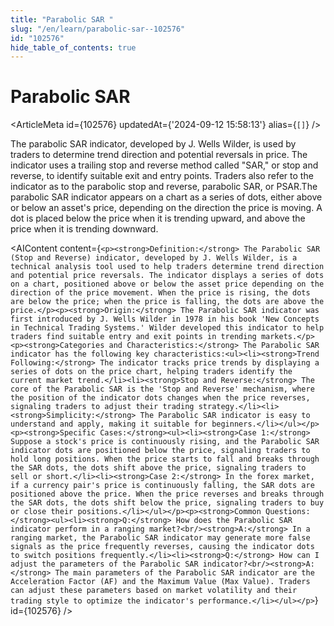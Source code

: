 ```yaml
---
title: "Parabolic SAR "
slug: "/en/learn/parabolic-sar--102576"
id: "102576"
hide_table_of_contents: true
---
```



# Parabolic SAR 

<ArticleMeta id={102576} updatedAt={'2024-09-12 15:58:13'} alias={`[]`} />
<div className='border-solid border-b border-t-0 my-4 border-[var(--ifm-color-gray-300)]' />

The parabolic SAR indicator, developed by J. Wells Wilder, is used by traders to determine trend direction and potential reversals in price. The indicator uses a trailing stop and reverse method called "SAR," or stop and reverse, to identify suitable exit and entry points. Traders also refer to the indicator as to the parabolic stop and reverse, parabolic SAR, or PSAR.The parabolic SAR indicator appears on a chart as a series of dots, either above or below an asset's price, depending on the direction the price is moving. A dot is placed below the price when it is trending upward, and above the price when it is trending downward.

<AIContent content={`<p><strong>Definition:</strong> The Parabolic SAR (Stop and Reverse) indicator, developed by J. Wells Wilder, is a technical analysis tool used to help traders determine trend direction and potential price reversals. The indicator displays a series of dots on a chart, positioned above or below the asset price depending on the direction of the price movement. When the price is rising, the dots are below the price; when the price is falling, the dots are above the price.</p><p><strong>Origin:</strong> The Parabolic SAR indicator was first introduced by J. Wells Wilder in 1978 in his book 'New Concepts in Technical Trading Systems.' Wilder developed this indicator to help traders find suitable entry and exit points in trending markets.</p><p><strong>Categories and Characteristics:</strong> The Parabolic SAR indicator has the following key characteristics:<ul><li><strong>Trend Following:</strong> The indicator tracks price trends by displaying a series of dots on the price chart, helping traders identify the current market trend.</li><li><strong>Stop and Reverse:</strong> The core of the Parabolic SAR is the 'Stop and Reverse' mechanism, where the position of the indicator dots changes when the price reverses, signaling traders to adjust their trading strategy.</li><li><strong>Simplicity:</strong> The Parabolic SAR indicator is easy to understand and apply, making it suitable for beginners.</li></ul></p><p><strong>Specific Cases:</strong><ul><li><strong>Case 1:</strong> Suppose a stock's price is continuously rising, and the Parabolic SAR indicator dots are positioned below the price, signaling traders to hold long positions. When the price starts to fall and breaks through the SAR dots, the dots shift above the price, signaling traders to sell or short.</li><li><strong>Case 2:</strong> In the forex market, if a currency pair's price is continuously falling, the SAR dots are positioned above the price. When the price reverses and breaks through the SAR dots, the dots shift below the price, signaling traders to buy or close their positions.</li></ul></p><p><strong>Common Questions:</strong><ul><li><strong>Q:</strong> How does the Parabolic SAR indicator perform in a ranging market?<br/><strong>A:</strong> In a ranging market, the Parabolic SAR indicator may generate more false signals as the price frequently reverses, causing the indicator dots to switch positions frequently.</li><li><strong>Q:</strong> How can I adjust the parameters of the Parabolic SAR indicator?<br/><strong>A:</strong> The main parameters of the Parabolic SAR indicator are the Acceleration Factor (AF) and the Maximum Value (Max Value). Traders can adjust these parameters based on market volatility and their trading style to optimize the indicator's performance.</li></ul></p>`} id={102576} />
